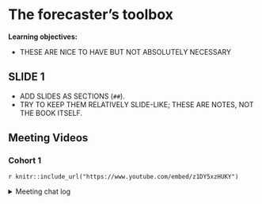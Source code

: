 # The forecaster’s toolbox

**Learning objectives:**

- THESE ARE NICE TO HAVE BUT NOT ABSOLUTELY NECESSARY

## SLIDE 1

- ADD SLIDES AS SECTIONS (`##`).
- TRY TO KEEP THEM RELATIVELY SLIDE-LIKE; THESE ARE NOTES, NOT THE BOOK ITSELF.

## Meeting Videos

### Cohort 1

`r knitr::include_url("https://www.youtube.com/embed/z1DY5xzHUKY")`

<details>
<summary> Meeting chat log </summary>

```
00:43:42	Ricardo Serrano:	In modeltime package, there is a pull_modeltime_residuals() function that looks promising for residual diagnostics.
00:48:07	Kevin Kent:	cool!
01:10:15	Mikhael Manurung:	Noted!
01:13:51	Federica Gazzelloni:	thank you
```
</details>


<!--
### Cohort 2

`r knitr::include_url("https://www.youtube.com/embed/URL")`

<details>
<summary> Meeting chat log </summary>

```
LOG
```
</details>
-->
